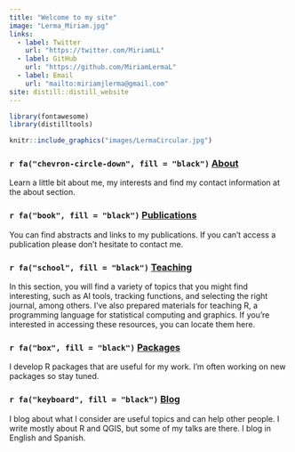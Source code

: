 ```yaml
---
title: "Welcome to my site"
image: "Lerma_Miriam.jpg"
links:
  - label: Twitter
    url: "https://twitter.com/MiriamLL"
  - label: GitHub
    url: "https://github.com/MiriamLermaL"
  - label: Email
    url: "mailto:miriamjlerma@gmail.com"
site: distill::distill_website
---
```



```r
library(fontawesome)
library(distilltools)
```

```r
knitr::include_graphics("images/LermaCircular.jpg")
```

### `r fa("chevron-circle-down", fill = "black")` [**About**](https://www.miriam-lerma.com/about.html)<br>
Learn a little bit about me, my interests and find my contact information at the about section.
<br>  

### `r fa("book", fill = "black")` [**Publications**](https://www.miriam-lerma.com/publications.html)  

You can find abstracts and links to my publications. If you can't access a publication please don't hesitate to contact me.
<br>  

### `r fa("school", fill = "black")` [**Teaching**](https://www.miriam-lerma.com/teaching.html)  
In this section, you will find a variety of topics that you might find interesting, such as AI tools, tracking functions, and selecting the right journal, among others. I've also prepared materials for teaching R, a programming language for statistical computing and graphics. If you're interested in accessing these resources, you can locate them here.
<br>  

###  `r fa("box", fill = "black")` [**Packages**](https://www.miriam-lerma.com/projects.html)  
I develop R packages that are useful for my work. I'm often working on new packages so stay tuned. 
<br>  

### `r fa("keyboard", fill = "black")` [**Blog**](https://www.miriam-lerma.com/blog.html)  
I blog about what I consider are useful topics and can help other people. I write mostly about R and QGIS, but some of my talks are there. I blog in English and Spanish. 
<br>  

